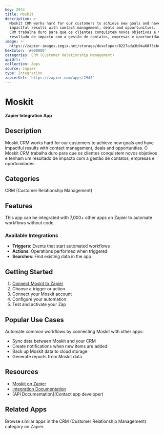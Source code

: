 ```yaml
---
key: 2943
title: Moskit
description: >-
  Moskit CRM works hard for our customers to achieve new goals and have
  impactful results with contact management, deals and opportunities.  O Moskit
  CRM trabalha duro para que os clientes conquistem novos objetivos e tenham um
  resultado de impacto com a gestão de contatos, empresas e oportunidades.
image: >-
  https://zapier-images.imgix.net/storage/developer/8227ada3b04a68f3cbcf439a5f1951ea.png?auto=format%2Ccompress&ixlib=python-3.0.0&q=50
hexColor: '#000000'
categories: CRM (Customer Relationship Management)
apiUrl: ''
collection: Apps
source: zapier
type: Integration
zapierUrl: 'https://zapier.com/apps/2943'
---
```

# Moskit

**Zapier Integration App**

## Description

Moskit CRM works hard for our customers to achieve new goals and have impactful results with contact management, deals and opportunities.  O Moskit CRM trabalha duro para que os clientes conquistem novos objetivos e tenham um resultado de impacto com a gestão de contatos, empresas e oportunidades.

## Categories

CRM (Customer Relationship Management)

## Features

This app can be integrated with 7,000+ other apps on Zapier to automate workflows without code.

### Available Integrations

- **Triggers**: Events that start automated workflows
- **Actions**: Operations performed when triggered
- **Searches**: Find existing data in the app

## Getting Started

1. [Connect Moskit to Zapier](https://zapier.com/apps/2943)
2. Choose a trigger or action
3. Connect your Moskit account
4. Configure your automation
5. Test and activate your Zap

## Popular Use Cases

Automate common workflows by connecting Moskit with other apps:

- Sync data between Moskit and your CRM
- Create notifications when new items are added
- Back up Moskit data to cloud storage
- Generate reports from Moskit data

## Resources

- [Moskit on Zapier](https://zapier.com/apps/2943)
- [Integration Documentation](https://zapier.com/apps/2943/integrations)
- [API Documentation](Contact app developer)

## Related Apps

Browse similar apps in the CRM (Customer Relationship Management) category on Zapier.
